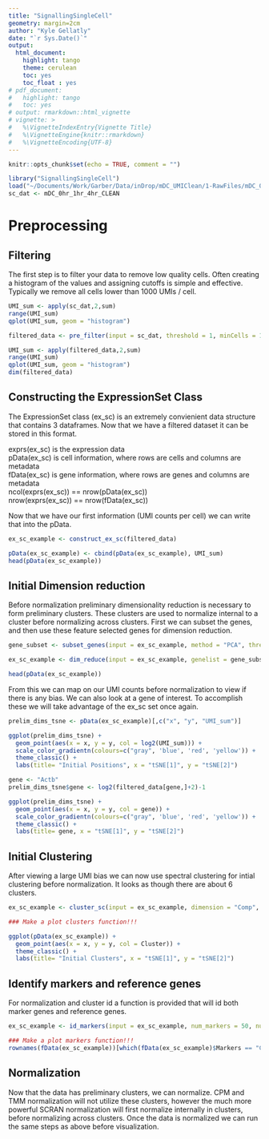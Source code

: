 ```yaml
---
title: "SignallingSingleCell"
geometry: margin=2cm
author: "Kyle Gellatly"
date: "`r Sys.Date()`"
output:
  html_document:
    highlight: tango
    theme: cerulean
    toc: yes
    toc_float : yes
# pdf_document:
#   highlight: tango
#   toc: yes
# output: rmarkdown::html_vignette
# vignette: >
#   %\VignetteIndexEntry{Vignette Title}
#   %\VignetteEngine{knitr::rmarkdown}
#   %\VignetteEncoding{UTF-8}
---
```


```r
knitr::opts_chunk$set(echo = TRUE, comment = "")
```


```r
library("SignallingSingleCell")
load("~/Documents/Work/Garber/Data/inDrop/mDC_UMIClean/1-RawFiles/mDC_0hr_1hr_4hr_CLEAN.Rdata")
sc_dat <- mDC_0hr_1hr_4hr_CLEAN
```

# Preprocessing

## Filtering

The first step is to filter your data to remove low quality cells. Often creating a histogram of the values and assigning cutoffs is simple and effective. Typically we remove all cells lower than 1000 UMIs / cell.

```r
UMI_sum <- apply(sc_dat,2,sum)
range(UMI_sum)
qplot(UMI_sum, geom = "histogram")  

filtered_data <- pre_filter(input = sc_dat, threshold = 1, minCells = 10, minUMI = 1000, maxUMI = 7500)  

UMI_sum <- apply(filtered_data,2,sum)
range(UMI_sum)
qplot(UMI_sum, geom = "histogram")
dim(filtered_data)
```

## Constructing the ExpressionSet Class  

The ExpressionSet class (ex_sc) is an extremely convienient data structure that contains 3 dataframes. Now that we have a filtered dataset it can be stored in this format.  

exprs(ex_sc) is the expression data  
pData(ex_sc) is cell information, where rows are cells and columns are metadata  
fData(ex_sc) is gene information, where rows are genes and columns are metadata  
ncol(exprs(ex_sc)) == nrow(pData(ex_sc))  
nrow(exprs(ex_sc)) == nrow(fData(ex_sc))  

Now that we have our first information (UMI counts per cell) we can write that into the pData.

```r
ex_sc_example <- construct_ex_sc(filtered_data)  

pData(ex_sc_example) <- cbind(pData(ex_sc_example), UMI_sum)
head(pData(ex_sc_example))
```

## Initial Dimension reduction

Before normalization preliminary dimensionality reduction is necessary to form preliminary clusters. These clusters are used to normalize internal to a cluster before normalizing across clusters. First we can subset the genes, and then use these feature selected genes for dimension reduction.

```r
gene_subset <- subset_genes(input = ex_sc_example, method = "PCA", threshold = 3, minCells = 30, nComp = 10, cutoff = 0.75)  

ex_sc_example <- dim_reduce(input = ex_sc_example, genelist = gene_subset, pre_reduce = "iPCA", nComp = 15, tSNE_perp = 30, print_progress=TRUE)  

head(pData(ex_sc_example))
```

From this we can map on our UMI counts before normalization to view if there is any bias. We can also look at a gene of interest. To accomplish these we will take advantage of the ex_sc set once again.

```r
prelim_dims_tsne <- pData(ex_sc_example)[,c("x", "y", "UMI_sum")]  

ggplot(prelim_dims_tsne) + 
  geom_point(aes(x = x, y = y, col = log2(UMI_sum))) +
  scale_color_gradientn(colours=c("gray", 'blue', 'red', 'yellow')) +
  theme_classic() + 
  labs(title= "Initial Positions", x = "tSNE[1]", y = "tSNE[2]")  

gene <- "Actb"
prelim_dims_tsne$gene <- log2(filtered_data[gene,]+2)-1  

ggplot(prelim_dims_tsne) + 
  geom_point(aes(x = x, y = y, col = gene)) +
  scale_color_gradientn(colours=c("gray", 'blue', 'red', 'yellow')) +
  theme_classic() + 
  labs(title= gene, x = "tSNE[1]", y = "tSNE[2]")
```

## Initial Clustering

After viewing a large UMI bias we can now use spectral clustering for intial clustering before normalization. It looks as though there are about 6 clusters.  

```r
ex_sc_example <- cluster_sc(input = ex_sc_example, dimension = "Comp", method = "spectral", num_clust = 6)  

### Make a plot clusters function!!!

ggplot(pData(ex_sc_example)) + 
  geom_point(aes(x = x, y = y, col = Cluster)) +
  theme_classic() + 
  labs(title= "Initial Clusters", x = "tSNE[1]", y = "tSNE[2]")
```

## Identify markers and reference genes

For normalization and cluster id a function is provided that will id both marker genes and reference genes.

```r
ex_sc_example <- id_markers(input = ex_sc_example, num_markers = 50, num_reference = 1000)

### Make a plot markers function!!!
rownames(fData(ex_sc_example))[which(fData(ex_sc_example)$Markers == "Cluster1")]
```


## Normalization

Now that the data has preliminary clusters, we can normalize. CPM and TMM normalization will not utilize these clusters, however the much more powerful SCRAN normalization will first normalize internally in clusters, before normalizing across clusters. Once the data is normalized we can run the same steps as above before visualization.

```r
```
